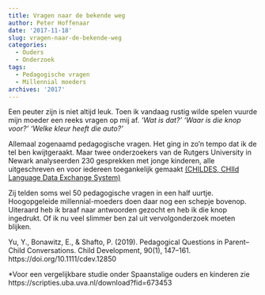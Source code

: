 ```yaml
---
title: Vragen naar de bekende weg
author: Peter Hoffenaar
date: '2017-11-18'
slug: vragen-naar-de-bekende-weg
categories:
  - Ouders
  - Onderzoek
tags:
  - Pedagogische vragen
  - Millennial moeders
archives: '2017'
---
```

Een peuter zijn is niet altijd leuk. Toen ik vandaag rustig wilde spelen vuurde mijn moeder een reeks vragen op mij af. _‘Wat is dat?’ ‘Waar is die knop voor?’ ‘Welke kleur heeft die auto?’_

Allemaal zogenaamd pedagogische vragen. Het ging in zo’n tempo dat ik de tel ben kwijtgeraakt. Maar twee onderzoekers van de Rutgers University in Newark analyseerden 230 gesprekken met jonge kinderen, alle uitgeschreven en voor iedereen toegankelijk gemaakt [(CHILDES, CHIld Language Data Exchange System)](https://childes.talkbank.org/browser/index.php?url=Eng-NA/)

Zij telden soms wel 50 pedagogische vragen in een half uurtje. Hoogopgeleide millennial-moeders doen daar nog een schepje bovenop. Uiteraard heb ik braaf naar antwoorden gezocht en heb ik die knop ingedrukt. Of ik nu veel slimmer ben zal uit vervolgonderzoek moeten blijken. 

Yu, Y., Bonawitz, E., & Shafto, P. (2019). Pedagogical Questions in Parent–Child Conversations. Child Development, 90(1), 147–161. https://doi.org/10.1111/cdev.12850

*Voor een vergelijkbare studie onder Spaanstalige ouders en kinderen zie https://scripties.uba.uva.nl/download?fid=673453

